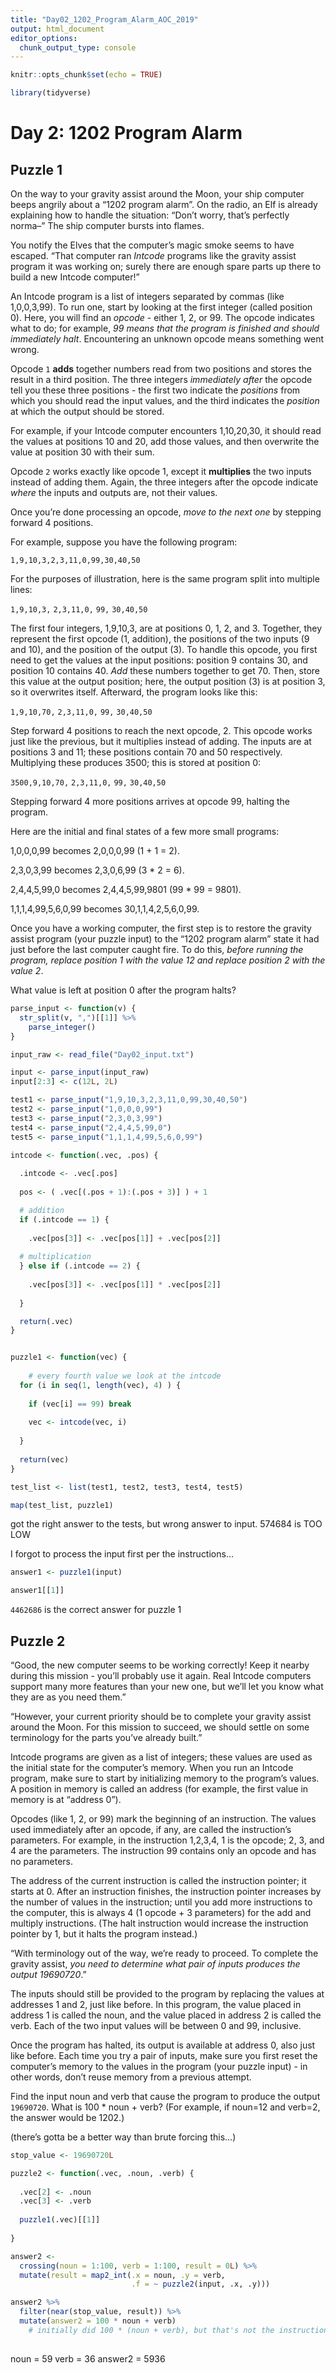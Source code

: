 ```yaml
---
title: "Day02_1202_Program_Alarm_AOC_2019"
output: html_document
editor_options: 
  chunk_output_type: console
---
```


```r
knitr::opts_chunk$set(echo = TRUE)

library(tidyverse)
```

# Day 2: 1202 Program Alarm

## Puzzle 1

On the way to your gravity assist around the Moon, your ship computer beeps angrily about a "1202 program alarm". On the radio, an Elf is already explaining how to handle the situation: "Don't worry, that's perfectly norma--" The ship computer bursts into flames.

You notify the Elves that the computer's magic smoke seems to have escaped. "That computer ran *Intcode* programs like the gravity assist program it was working on; surely there are enough spare parts up there to build a new Intcode computer!"

An Intcode program is a list of integers separated by commas (like 1,0,0,3,99). To run one, start by looking at the first integer (called position 0). Here, you will find an *opcode* - either 1, 2, or 99. The opcode indicates what to do; for example, *99 means that the program is finished and should immediately halt*. Encountering an unknown opcode means something went wrong.

Opcode `1` **adds** together numbers read from two positions and stores the result in a third position. The three integers *immediately after* the opcode tell you these three positions - the first two indicate the *positions* from which you should read the input values, and the third indicates the *position* at which the output should be stored.

For example, if your Intcode computer encounters 1,10,20,30, it should read the values at positions 10 and 20, add those values, and then overwrite the value at position 30 with their sum.

Opcode `2` works exactly like opcode 1, except it **multiplies** the two inputs instead of adding them. Again, the three integers after the opcode indicate *where* the inputs and outputs are, not their values.

Once you're done processing an opcode, *move to the next one* by stepping forward 4 positions.

For example, suppose you have the following program:

`1,9,10,3,2,3,11,0,99,30,40,50`

For the purposes of illustration, here is the same program split into multiple lines:

`1,9,10,3,`
`2,3,11,0,`
`99,`
`30,40,50`

The first four integers, 1,9,10,3, are at positions 0, 1, 2, and 3. Together, they represent the first opcode (1, addition), the positions of the two inputs (9 and 10), and the position of the output (3). To handle this opcode, you first need to get the values at the input positions: position 9 contains 30, and position 10 contains 40. *Add* these numbers together to get 70. Then, store this value at the output position; here, the output position (3) is at position 3, so it overwrites itself. Afterward, the program looks like this:

`1,9,10,70,`
`2,3,11,0,`
`99,`
`30,40,50`

Step forward 4 positions to reach the next opcode, 2. This opcode works just like the previous, but it multiplies instead of adding. The inputs are at positions 3 and 11; these positions contain 70 and 50 respectively. Multiplying these produces 3500; this is stored at position 0:

`3500,9,10,70,`
`2,3,11,0,`
`99,`
`30,40,50`

Stepping forward 4 more positions arrives at opcode 99, halting the program.

Here are the initial and final states of a few more small programs:

1,0,0,0,99 becomes 2,0,0,0,99 (1 + 1 = 2).

2,3,0,3,99 becomes 2,3,0,6,99 (3 * 2 = 6).

2,4,4,5,99,0 becomes 2,4,4,5,99,9801 (99 * 99 = 9801).

1,1,1,4,99,5,6,0,99 becomes 30,1,1,4,2,5,6,0,99.

Once you have a working computer, the first step is to restore the gravity assist program (your puzzle input) to the "1202 program alarm" state it had just before the last computer caught fire. To do this, *before running the program, replace position 1 with the value 12 and replace position 2 with the value 2*. 

What value is left at position 0 after the program halts?

```r
parse_input <- function(v) {
  str_split(v, ",")[[1]] %>% 
    parse_integer()
}

input_raw <- read_file("Day02_input.txt")

input <- parse_input(input_raw)
input[2:3] <- c(12L, 2L)

test1 <- parse_input("1,9,10,3,2,3,11,0,99,30,40,50")
test2 <- parse_input("1,0,0,0,99")
test3 <- parse_input("2,3,0,3,99")
test4 <- parse_input("2,4,4,5,99,0")
test5 <- parse_input("1,1,1,4,99,5,6,0,99")

```


```r

intcode <- function(.vec, .pos) {
  
  .intcode <- .vec[.pos]
  
  pos <- ( .vec[(.pos + 1):(.pos + 3)] ) + 1

  # addition
  if (.intcode == 1) {
    
    .vec[pos[3]] <- .vec[pos[1]] + .vec[pos[2]]
  
  # multiplication  
  } else if (.intcode == 2) {
    
    .vec[pos[3]] <- .vec[pos[1]] * .vec[pos[2]]
    
  }

  return(.vec)
}


puzzle1 <- function(vec) {
  
    # every fourth value we look at the intcode
  for (i in seq(1, length(vec), 4) ) {
    
    if (vec[i] == 99) break
    
    vec <- intcode(vec, i)
    
  }
  
  return(vec)
}

```

```r
test_list <- list(test1, test2, test3, test4, test5)

map(test_list, puzzle1)

```

got the right answer to the tests, but wrong answer to input.
574684 is TOO LOW

I forgot to process the input first per the instructions...


```r
answer1 <- puzzle1(input)

answer1[[1]]

```

`4462686` is the correct answer for puzzle 1

## Puzzle 2

"Good, the new computer seems to be working correctly! Keep it nearby during this mission - you'll probably use it again. Real Intcode computers support many more features than your new one, but we'll let you know what they are as you need them."

"However, your current priority should be to complete your gravity assist around the Moon. For this mission to succeed, we should settle on some terminology for the parts you've already built."

Intcode programs are given as a list of integers; these values are used as the initial state for the computer's memory. When you run an Intcode program, make sure to start by initializing memory to the program's values. A position in memory is called an address (for example, the first value in memory is at "address 0").

Opcodes (like 1, 2, or 99) mark the beginning of an instruction. The values used immediately after an opcode, if any, are called the instruction's parameters. For example, in the instruction 1,2,3,4, 1 is the opcode; 2, 3, and 4 are the parameters. The instruction 99 contains only an opcode and has no parameters.

The address of the current instruction is called the instruction pointer; it starts at 0. After an instruction finishes, the instruction pointer increases by the number of values in the instruction; until you add more instructions to the computer, this is always 4 (1 opcode + 3 parameters) for the add and multiply instructions. (The halt instruction would increase the instruction pointer by 1, but it halts the program instead.)

"With terminology out of the way, we're ready to proceed. To complete the gravity assist, *you need to determine what pair of inputs produces the output 19690720*."

The inputs should still be provided to the program by replacing the values at addresses 1 and 2, just like before. In this program, the value placed in address 1 is called the noun, and the value placed in address 2 is called the verb. Each of the two input values will be between 0 and 99, inclusive.

Once the program has halted, its output is available at address 0, also just like before. Each time you try a pair of inputs, make sure you first reset the computer's memory to the values in the program (your puzzle input) - in other words, don't reuse memory from a previous attempt.

Find the input noun and verb that cause the program to produce the output `19690720`. What is 100 * noun + verb? (For example, if noun=12 and verb=2, the answer would be 1202.)

(there's gotta be a better way than brute forcing this...)

```r
stop_value <- 19690720L

puzzle2 <- function(.vec, .noun, .verb) {
  
  .vec[2] <- .noun
  .vec[3] <- .verb
  
  puzzle1(.vec)[[1]]
  
}

answer2 <- 
  crossing(noun = 1:100, verb = 1:100, result = 0L) %>% 
  mutate(result = map2_int(.x = noun, .y = verb, 
                           .f = ~ puzzle2(input, .x, .y)))

answer2 %>% 
  filter(near(stop_value, result)) %>% 
  mutate(answer2 = 100 * noun + verb) 
    # initially did 100 * (noun + verb), but that's not the instruction
  
```

noun = 59
verb = 36
answer2 = 5936